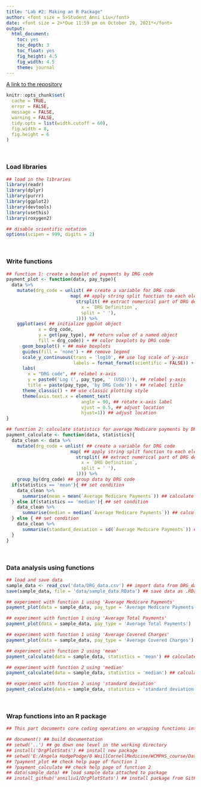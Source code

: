 ```yaml
---
title: "Lab #2: Making an R Package"
author: <font size = 5>Student Anni Liu</font>
date: <font size = 2>*Due 11:59 pm on October 29, 2021*</font>
output:
  html_document:
    toc: yes
    toc_depth: 3
    toc_float: yes
    fig_height: 4.5
    fig_width: 4.5
    theme: journal
---
```


[A link to the repository](https://github.com/anniliu1/DrgPlotStats.git)

```r
knitr::opts_chunk$set(
  cache = TRUE,
  error = FALSE,
  message = FALSE,
  warning = FALSE,
  tidy.opts = list(width.cutoff = 60),
  fig.width = 8,
  fig.height = 6
)
```

\

### Load libraries
```r
## load in the libraries 
library(readr) 
library(dplyr)
library(purrr)
library(ggplot2)
library(devtools)
library(usethis)
library(roxygen2)

## disable scientific notation 
options(scipen = 999, digits = 2)
```

\

### Write functions
```r
## function 1: create a boxplot of payments by DRG code 
payment_plot <- function(data, pay_type){
  data %>%
    mutate(drg_code = unlist( ## create a variable for DRG code
                        map( ## apply string split function to each element of `DRG Definition` column
                          strsplit( ## extract numerical part of DRG definition
                            x = `DRG Definition`,
                            split = ' '),
                          1))) %>%
    ggplot(aes( ## initialize ggplot object
            x = drg_code,
            y = get(pay_type), ## return value of a named object
            fill = drg_code)) + ## color boxplots by DRG code 
      geom_boxplot() + ## make boxplots
      guides(fill = 'none') + ## remove legend
      scale_y_continuous(trans = 'log10', ## use log scale of y-axis 
                         labels = format_format(scientific = FALSE)) + ## avoid scientific notation 
      labs(
        x = "DRG code", ## relabel x-axis
        y = paste0('Log (', pay_type, ' (USD))'), ## relabel y-axis
        title = paste(pay_type, 'by DRG Code')) + ## relabel title
      theme_classic() + ## use classic plotting style
      theme(axis.text.x = element_text(
                            angle = 90, ## rotate x-axis label
                            vjust = 0.5, ## adjust location
                            hjust=1)) ## adjust location
}

## function 2: calculate statistics for average Medicare payments by DRG code 
payment_calculate <- function(data, statistics){
  data_clean <- data %>%
    mutate(drg_code = unlist( ## create a variable for DRG code
                        map( ## apply string split function to each element of `DRG Definition` column
                          strsplit( ## extract numerical part of DRG definition
                            x = `DRG Definition`, 
                            split = ' '),
                          1))) %>%
    group_by(drg_code) ## group data by DRG code
  if(statistics == 'mean'){ ## set condition
    data_clean %>%
      summarise(mean = mean(`Average Medicare Payments`)) ## calculate mean of average Medicare payments by DRG code
  } else if(statistics == 'median'){ ## set condition
    data_clean %>%
      summarise(median = median(`Average Medicare Payments`)) ## calculate median of average Medicare payments by DRG code
  } else { ## set condition
    data_clean %>%
      summarise(standard_deviation = sd(`Average Medicare Payments`)) ## calculate standard deviation of average Medicare payments by DRG code
  }
}
```

\

### Data analysis using functions
```r
## load and save data
sample_data <- read_csv('data/DRG_data.csv') ## import data from DRG_data.csv
save(sample_data, file = 'data/sample_data.RData') ## save data as .RData

## experiment with function 1 using 'Average Medicare Payments'
payment_plot(data = sample_data, pay_type = 'Average Medicare Payments')

## experiment with function 1 using 'Average Total Payments'
payment_plot(data = sample_data, pay_type = 'Average Total Payments')

## experiment with function 1 using 'Average Covered Charges'
payment_plot(data = sample_data, pay_type = 'Average Covered Charges')

## experiment with function 2 using 'mean'
payment_calculate(data = sample_data, statistics = 'mean') ## calculate mean of average Medicare payments by DRG code

## experiment with function 2 using 'median'
payment_calculate(data = sample_data, statistics = 'median') ## calculate median of average Medicare payments by DRG code

## experiment with function 2 using 'standard deviation'
payment_calculate(data = sample_data, statistics = 'standard deviation') ## calculate standard deviation of average Medicare payments by DRG code
```

\

### Wrap functions into an R package
```r
## This part documents core coding operations on wrapping functions into an R package

## document() ## build documentation
## setwd('..') ## go down one level in the working directory
## install('DrgPlotStats') ## install new package
## setwd('E:/Angela HodgePodge/0 WeillCornellMedicine/WCMPHS_course/DataScienceI/RProject/DrgPlotStats') ## back to working directory as the package
## ?payment_plot ## check help page of function 1
## ?payment_calculate ## check help page of function 2
## data(sample_data) ## load sample data attached to package
## install_github('anniliu1/DrgPlotStats') ## install package from GitHub
```
